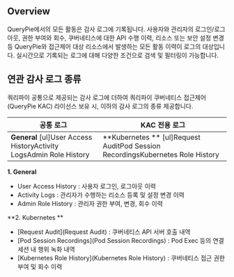 ## Overview
QueryPie에서의 모든 활동은 감사 로그에 기록됩니다. 사용자와 관리자의 로그인/로그아웃, 권한 부여와 회수, 쿠버네티스에 대한 API 수행 이력, 리소스 또는 보안 설정 변경 등 QueryPie와 접근제어 대상 리소스에서 발생하는 모든 활동 이력이 로그의 대상입니다. 실시간으로 기록되는 로그에 대해 다양한 조건으로 검색 및 필터링이 가능합니다.

## 연관 감사 로그 종류
쿼리파이 공통으로 제공되는 감사 로그에 더하여 쿼리파이 쿠버네티스 접근제어 (QueryPie KAC) 라이선스 보유 시, 이하의 감사 로그의 종류 제공합니다.

|  **공통 로그**                                                          |  **KAC 전용 로그**                                                                  |
| ------------------------------------------------------------------- | ------------------------------------------------------------------------------- |
|  **General** [ul]User Access HistoryActivity LogsAdmin Role History |  **Kubernetes ** [ul]Request AuditPod Session RecordingsKubernetes Role History |

**1. General**

* User Access History : 사용자 로그인, 로그아웃 이력
* Activity Logs : 관리자가 수행하는 리소스 등록 및 설정 변경 이력 
* Admin Role History : 관리자 권한 부여, 변경, 회수 이력

**2. Kubernetes **

* [Request Audit](Request Audit) : 쿠버네티스 API 서버 호출 내역
* [Pod Session Recordings](Pod Session Recordings) : Pod Exec 등의 연결 세션 내 행위 녹화 내역
* [Kubernetes Role History](Kubernetes Role History) : 쿠버네티스 접근 권한 부여 및 회수 이력
